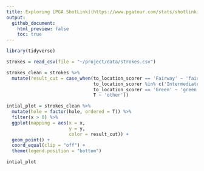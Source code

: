 ```yaml
---
title: Exploring [PGA ShotLink](https://www.pgatour.com/stats/shotlinkintelligence/overview.html)
output: 
  github_document:
    html_preview: false
    toc: true
---
```


```r

library(tidyverse)

strokes = read_csv(file = "~/project/data/strokes.csv")

strokes_clean = strokes %>% 
  mutate(result_cut = case_when(to_location_scorer == 'Fairway' ~ 'fairway',
                                to_location_scorer %in% c('Intermediate Rough','Primary Rough') ~ 'rough',
                                to_location_scorer == 'Green' ~ 'green',
                                T ~ 'other'))

intial_plot = strokes_clean %>%
  mutate(hole = factor(hole, ordered = T)) %>% 
  filter(x > 0) %>%
  ggplot(mapping = aes(x = x,
                       y = y,
                       color = result_cut)) +
  geom_point() +
  coord_equal(clip = "off") +
  theme(legend.position = "bottom")

intial_plot


```